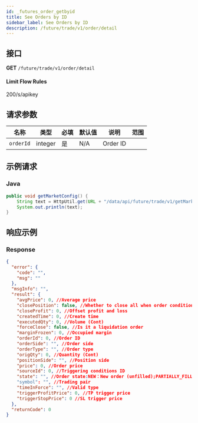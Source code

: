 ```yaml
---
id: _futures_order_getbyid
title: See Orders by ID
sidebar_label: See Orders by ID
description: /future/trade/v1/order/detail
---
```


## 接口

**GET** `/future/trade/v1/order/detail`

#### **Limit Flow Rules**

200/s/apikey

## 请求参数

| 名称      | 类型    | 必填 | 默认值 | 说明     | 范围 |
| --------- | ------- | ---- | ------ | -------- | ---- |
| `orderId` | integer | 是   | N/A    | Order ID |      |

## 示例请求

### Java

```java
public void getMarketConfig() {
	String text = HttpUtil.get(URL + "/data/api/future/trade/v1/getMarketConfig");
	System.out.println(text);
}
```

## 响应示例

### Response

```json
{
  "error": {
    "code": "",
    "msg": ""
  },
  "msgInfo": "",
  "result": {
    "avgPrice": 0, //Average price
    "closePosition": false, //Whether to close all when order condition is triggered
    "closeProfit": 0, //Offset profit and loss
    "createdTime": 0, //Create time
    "executedQty": 0, //Volume (Cont)
    "forceClose": false, //Is it a liquidation order
    "marginFrozen": 0, //Occupied margin
    "orderId": 0, //Order ID
    "orderSide": "", //Order side
    "orderType": "", //Order type
    "origQty": 0, //Quantity (Cont)
    "positionSide": "", //Position side
    "price": 0, //Order price
    "sourceId": 0, //Triggering conditions ID
    "state": "", //Order state:NEW：New order (unfilled);PARTIALLY_FILLED:Partial deal;PARTIALLY_CANCELED:Partial revocation;FILLED:Filled;CANCELED:Cancled;REJECTED:Order failed;EXPIRED：Expired
    "symbol": "", //Trading pair
    "timeInForce": "", //Valid type
    "triggerProfitPrice": 0, //TP trigger price
    "triggerStopPrice": 0 //SL trigger price
  },
  "returnCode": 0
}
```

